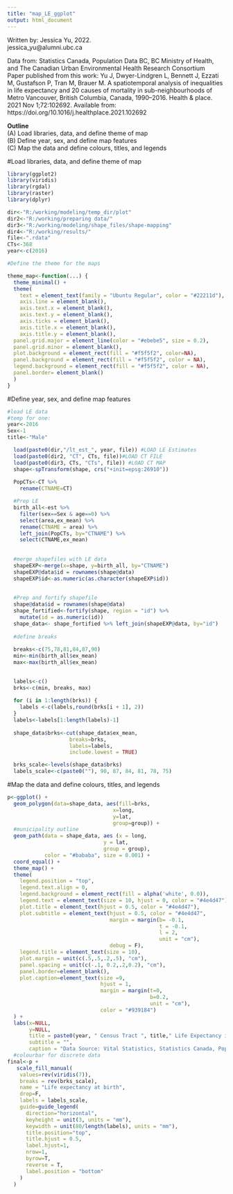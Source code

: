 ```yaml
---
title: "map_LE_ggplot"
output: html_document
---
```



   Written by: Jessica Yu, 2022.                                                                         
               jessica_yu@alumni.ubc.ca                                                                               
                                                                                             
   Data from: Statistics Canada, Population Data BC, BC Ministry of Health, and The Canadian Urban Environmental Health Research Consortium                       
   Paper published from this work: 
   Yu J, Dwyer-Lindgren L, Bennett J, Ezzati M, Gustafson P, Tran M, Brauer M. A spatiotemporal analysis of inequalities in life expectancy and 20 causes of mortality in sub-neighbourhoods of Metro Vancouver, British Columbia, Canada, 1990–2016. Health & place. 2021 Nov 1;72:102692. Available from: https://doi.org/10.1016/j.healthplace.2021.102692                                                    
                                                                                                         
   **Outline**                                                                                               
             (A) Load libraries, data, and define theme of map                                                     
             (B) Define year, sex, and define map features                                                                
             (C) Map the data and define colours, titles, and legends                                                                        


#Load libraries, data, and define theme of map

```r

library(ggplot2)
library(viridis)
library(rgdal)
library(raster)
library(dplyr)

dir<-"R:/working/modeling/temp_dir/plot"
dir2<-"R:/working/preparing data/"
dir3<-"R:/working/modeling/shape_files/shape-mapping"
dir4<-"R:/working/results/"
file<-".rdata"
CTs<-368
year<-c(2016)

#Define the theme for the maps

theme_map<-function(...) {
  theme_minimal() +
  theme(
    text = element_text(family = "Ubuntu Regular", color = "#22211d"),
    axis.line = element_blank(),
    axis.text.x = element_blank(),
    axis.text.y = element_blank(),
    axis.ticks = element_blank(),
    axis.title.x = element_blank(),
    axis.title.y = element_blank(),
  panel.grid.major = element_line(color = "#ebebe5", size = 0.2),
  panel.grid.minor = element_blank(),
  plot.background = element_rect(fill = "#f5f5f2", color=NA),
  panel.background = element_rect(fill = "#f5f5f2", color = NA),
  legend.background = element_rect(fill = "#f5f5f2", color = NA),
  panel.border= element_blank()
  )
}

```

#Define year, sex, and define map features

```r
#load LE data
#temp for one:
year<-2016
Sex<-1
title<-"Male"

  load(paste0(dir,"/lt_est_", year, file)) #LOAD LE Estimates
  load(paste0(dir2, "CT", CTs, file))#LOAD CT FILE
  load(paste0(dir3, CTs, "CTs", file)) #LOAD CT MAP
  shape<-spTransform(shape, crs("+init=epsg:26910"))
  
  PopCTs<-CT %>%
    rename(CTNAME=CT)

  #Prep LE
  birth_all<-est %>%
    filter(sex==Sex & age==0) %>%
    select(area,ex_mean) %>%
    rename(CTNAME = area) %>%
    left_join(PopCTs, by="CTNAME") %>%
    select(CTNAME,ex_mean)
  
  
  #merge shapefiles with LE data
  shapeEXP<-merge(x=shape, y=birth_all, by="CTNAME")
  shapeEXP@data$id = rownames(shape@data)
  shapeEXP$id<-as.numeric(as.character(shapeEXP$id))
  
  
  #Prep and fortify shapefile
  shape@data$id = rownames(shape@data)
  shape_fortified<-fortify(shape, region = "id") %>%
    mutate(id = as.numeric(id))
  shape_data<- shape_fortified %>% left_join(shapeEXP@data, by="id")
  
  #define breaks
  
  breaks<-c(75,78,81,84,87,90)
  min<-min(birth_all$ex_mean)
  max<-max(birth_all$ex_mean)
  

  labels<-c()
  brks<-c(min, breaks, max)
  
  for (i in 1:length(brks)) {
    labels <-c(labels,round(brks[i + 1], 2))
  }
  labels<-labels[1:length(labels)-1]
  
  shape_data$brks<-cut(shape_data$ex_mean, 
                    breaks=brks,
                    labels=labels,
                    include.lowest = TRUE)

  brks_scale<-levels(shape_data$brks)
  labels_scale<-c(paste0(""), 90, 87, 84, 81, 78, 75)

```

#Map the data and define colours, titles, and legends

```r

p<-ggplot() +
  geom_polygon(data=shape_data, aes(fill=brks, 
                                  x=long, 
                                  y=lat, 
                                  group=group)) + 
  #municipality outline
  geom_path(data = shape_data, aes (x = long,
                               y = lat,
                               group = group),
            color = "#bababa", size = 0.001) +
  coord_equal() +
  theme_map() +
  theme(
    legend.position = "top",
    legend.text.align = 0,
    legend.background = element_rect(fill = alpha('white', 0.0)),
    legend.text = element_text(size = 10, hjust = 0, color = "#4e4d47"),
    plot.title = element_text(hjust = 0.5, color = "#4e4d47"),
    plot.subtitle = element_text(hjust = 0.5, color = "#4e4d47",
                                 margin = margin(b= -0.1,
                                                 t = -0.1,
                                                 l = 2,
                                                 unit = "cm"),
                                 debug = F),
    legend.title = element_text(size = 10),
    plot.margin = unit(c(.5,.5,.2,.5), "cm"),
    panel.spacing = unit(c(-.1, 0.2,.2,0.2), "cm"),
    panel.border=element_blank(),
    plot.caption=element_text(size =9,
                              hjust = 1,
                              margin = margin(t=0,
                                              b=0.2,
                                              unit = "cm"),
                              color = "#939184")
  ) +
  labs(x=NULL,
       y=NULL,
       title = paste0(year, " Census Tract ", title," Life Expectancy in Metro Vancouver"),
       subtitle = "",
       caption = "Data Source: Vital Statistics, Statistics Canada, PopData BC") 
  #colourbar for discrete data
final<-p +
   scale_fill_manual(
    values=rev(viridis(7)),
    breaks = rev(brks_scale),
    name = "Life expectancy at birth",
    drop=F,
    labels = labels_scale,
    guide=guide_legend(
      direction="horizontal",
      keyheight = unit(3, units = "mm"),
      keywidth = unit(80/length(labels), units = "mm"),
      title.position="top",
      title.hjust = 0.5,
      label.hjust=1,
      nrow=1,
      byrow=T,
      reverse = T,
      label.position = "bottom"
    )
  )



```



